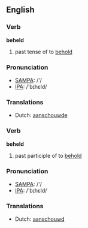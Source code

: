 ==English==

===Verb===
'''beheld'''
# past tense of to [[behold]]

===Pronunciation===
*[[w:SAMPA|SAMPA]]: /'/
*[[w:IPA|IPA]]: /'bɪhεld/

===Translations===
*Dutch: [[aanschouwde]]

===Verb===
'''beheld'''
# past participle of to [[behold]]

===Pronunciation===
*[[w:SAMPA|SAMPA]]: /'/
*[[w:IPA|IPA]]: /'bɪhεld/

===Translations===
*Dutch: [[aanschouwd]]